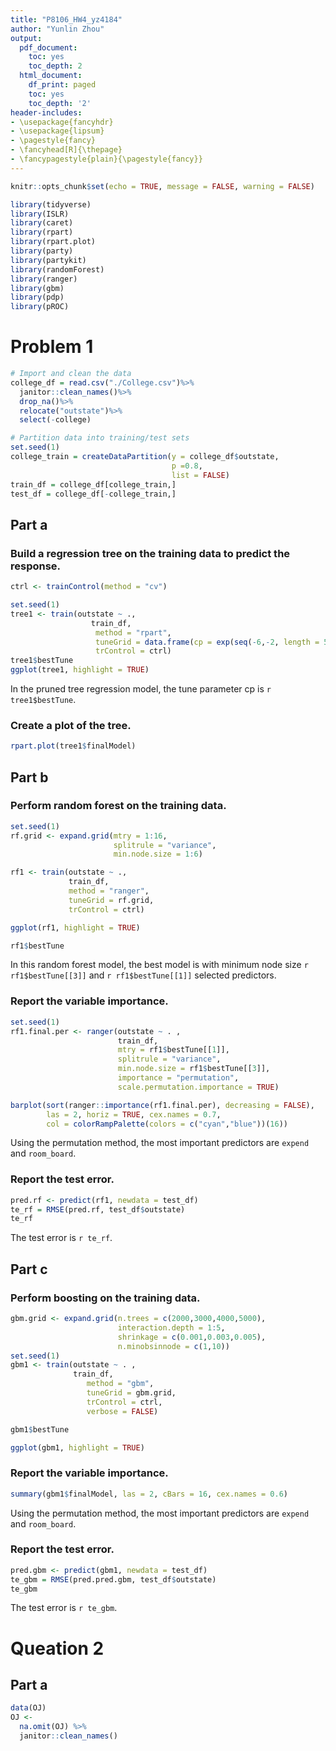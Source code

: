 ```yaml
---
title: "P8106_HW4_yz4184"
author: "Yunlin Zhou"
output:
  pdf_document:
    toc: yes
    toc_depth: 2
  html_document:
    df_print: paged
    toc: yes
    toc_depth: '2'
header-includes:
- \usepackage{fancyhdr}
- \usepackage{lipsum}
- \pagestyle{fancy}
- \fancyhead[R]{\thepage}
- \fancypagestyle{plain}{\pagestyle{fancy}}
--- 
```


\newpage


```r
knitr::opts_chunk$set(echo = TRUE, message = FALSE, warning = FALSE)
```

```r
library(tidyverse)
library(ISLR)
library(caret)
library(rpart)
library(rpart.plot)
library(party)
library(partykit)
library(randomForest)
library(ranger)
library(gbm)
library(pdp)
library(pROC)
```

# Problem 1

```r
# Import and clean the data
college_df = read.csv("./College.csv")%>%
  janitor::clean_names()%>%
  drop_na()%>%
  relocate("outstate")%>%
  select(-college)

# Partition data into training/test sets
set.seed(1)
college_train = createDataPartition(y = college_df$outstate,
                                    p =0.8,
                                    list = FALSE)
train_df = college_df[college_train,]
test_df = college_df[-college_train,]
```

## Part a

### Build a regression tree on the training data to predict the response.

```r
ctrl <- trainControl(method = "cv")

set.seed(1)
tree1 <- train(outstate ~ .,
                  train_df, 
                   method = "rpart",
                   tuneGrid = data.frame(cp = exp(seq(-6,-2, length = 50))),
                   trControl = ctrl)
tree1$bestTune
ggplot(tree1, highlight = TRUE)
```

In the pruned tree regression model, the tune parameter cp is `r tree1$bestTune`.

###  Create a plot of the tree.

```r
rpart.plot(tree1$finalModel)
```

\newpage

## Part b

### Perform random forest on the training data.

```r
set.seed(1)
rf.grid <- expand.grid(mtry = 1:16,
                       splitrule = "variance",
                       min.node.size = 1:6)

rf1 <- train(outstate ~ .,
             train_df,
             method = "ranger",
             tuneGrid = rf.grid,
             trControl = ctrl)

ggplot(rf1, highlight = TRUE)

rf1$bestTune
```

In this random forest model, the best model is with minimum node size `r rf1$bestTune[[3]]` and `r rf1$bestTune[[1]]` selected predictors.

### Report the variable importance.

```r
set.seed(1)
rf1.final.per <- ranger(outstate ~ . , 
                        train_df,
                        mtry = rf1$bestTune[[1]], 
                        splitrule = "variance",
                        min.node.size = rf1$bestTune[[3]],
                        importance = "permutation",
                        scale.permutation.importance = TRUE) 

barplot(sort(ranger::importance(rf1.final.per), decreasing = FALSE), 
        las = 2, horiz = TRUE, cex.names = 0.7,
        col = colorRampPalette(colors = c("cyan","blue"))(16))
```

Using the permutation method, the most important predictors are `expend` and `room_board`.

### Report the test error.

```r
pred.rf <- predict(rf1, newdata = test_df)
te_rf = RMSE(pred.rf, test_df$outstate)
te_rf 
```

The test error is `r te_rf`.

\newpage

## Part c

### Perform boosting on the training data.

```r
gbm.grid <- expand.grid(n.trees = c(2000,3000,4000,5000),
                        interaction.depth = 1:5,
                        shrinkage = c(0.001,0.003,0.005),
                        n.minobsinnode = c(1,10))
set.seed(1)
gbm1 <- train(outstate ~ . ,
              train_df,
                 method = "gbm",
                 tuneGrid = gbm.grid,
                 trControl = ctrl,
                 verbose = FALSE)

gbm1$bestTune

ggplot(gbm1, highlight = TRUE)
```


### Report the variable importance.

```r
summary(gbm1$finalModel, las = 2, cBars = 16, cex.names = 0.6)
```

Using the permutation method, the most important predictors are `expend` and `room_board`.

### Report the test error.

```r
pred.gbm <- predict(gbm1, newdata = test_df)
te_gbm = RMSE(pred.pred.gbm, test_df$outstate)
te_gbm
```

The test error is `r te_gbm`.

\newpage

# Queation 2

## Part a

```r
data(OJ)
OJ <- 
  na.omit(OJ) %>% 
  janitor::clean_names()
```

